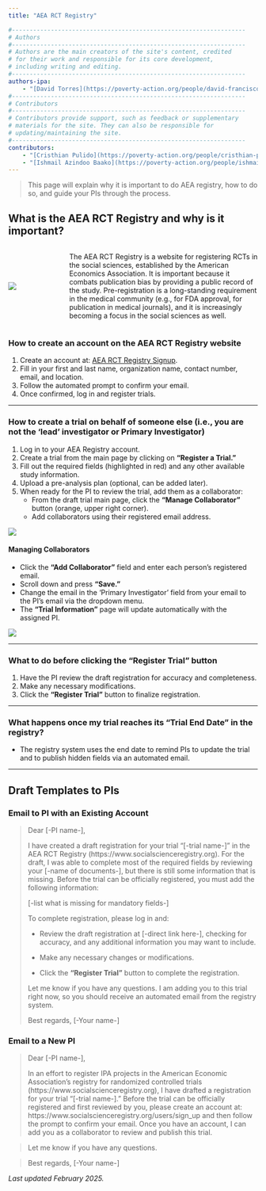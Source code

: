 ```yaml
---
title: "AEA RCT Registry"

#------------------------------------------------------------------
# Authors
#------------------------------------------------------------------
# Authors are the main creators of the site's content, credited
# for their work and responsible for its core development,
# including writing and editing.
#------------------------------------------------------------------
authors-ipa:
    - "[David Torres](https://poverty-action.org/people/david-francisco-torres-leon)"
#------------------------------------------------------------------
# Contributors
#------------------------------------------------------------------
# Contributors provide support, such as feedback or supplementary
# materials for the site. They can also be responsible for
# updating/maintaining the site.
#------------------------------------------------------------------
contributors:
    - "[Cristhian Pulido](https://poverty-action.org/people/cristhian-pulido)"
    - "[Ishmail Azindoo Baako](https://poverty-action.org/people/ishmail-azindoo-baako)"
---
```


> This page will explain why it is important to do AEA registry, how to do so, and guide your PIs through the process.

## What is the AEA RCT Registry and why is it important?

:::: {.columns style="display: flex; align-items: center; column-gap: 2em;"}
::: {.column width="20%"}
![](/assets/images/mmds_aea.png)
:::

::: {.column width="80%"}
The AEA RCT Registry is a website for registering RCTs in the social sciences, established by the American Economics Association. It is important because it combats publication bias by providing a public record of the study. Pre-registration is a long-standing requirement in the medical community (e.g., for FDA approval, for publication in medical journals), and it is increasingly becoming a focus in the social sciences as well.
:::
::::

### How to create an account on the AEA RCT Registry website

1. Create an account at: [AEA RCT Registry Signup](https://www.socialscienceregistry.org/trials/new).
2. Fill in your first and last name, organization name, contact number, email, and location.
3. Follow the automated prompt to confirm your email.
4. Once confirmed, log in and register trials.

---

### How to create a trial on behalf of someone else (i.e., you are not the ‘lead’ investigator or Primary Investigator)

1. Log in to your AEA Registry account.
2. Create a trial from the main page by clicking on **“Register a Trial.”**
3. Fill out the required fields (highlighted in red) and any other available study information.
4. Upload a pre-analysis plan (optional, can be added later).
5. When ready for the PI to review the trial, add them as a collaborator:
   - From the draft trial main page, click the **“Manage Collaborator”** button (orange, upper right corner).
   - Add collaborators using their registered email address.

![](/assets/images/aea-registry-1.png)

#### Managing Collaborators

- Click the **“Add Collaborator”** field and enter each person’s registered email.
- Scroll down and press **“Save.”**
- Change the email in the ‘Primary Investigator’ field from your email to the PI’s email via the dropdown menu.
- The **“Trial Information”** page will update automatically with the assigned PI.

![](/assets/images/aea-registry-2.png)

---

### What to do before clicking the **"Register Trial"** button

1. Have the PI review the draft registration for accuracy and completeness.
2. Make any necessary modifications.
3. Click the **“Register Trial”** button to finalize registration.

---

### What happens once my trial reaches its **“Trial End Date”** in the registry?
- The registry system uses the end date to remind PIs to update the trial and to publish hidden fields via an automated email.

---

## Draft Templates to PIs

### Email to PI with an Existing Account

> Dear [-PI name-],
>
> I have created a draft registration for your trial “[-trial name-]” in the AEA RCT Registry (https://www.socialscienceregistry.org).
> For the draft, I was able to complete most of the required fields by reviewing your [-name of documents-], but there is still some information that is missing. Before the trial can be officially registered, you must add the following information:
>
> [-list what is missing for mandatory fields-]
>
> To complete registration, please log in and:
>
> - Review the draft registration at [-direct link here-], checking for accuracy, and any additional information you may want to include.
>
> - Make any necessary changes or modifications.
>
> - Click the **“Register Trial”** button to complete the registration.
>
> Let me know if you have any questions. I am adding you to this trial right now, so you should receive an automated email from the registry system.
>
> Best regards,
> [-Your name-]

### Email to a New PI

> Dear [-PI name-],
>
> In an effort to register IPA projects in the American Economic Association’s registry for randomized controlled trials
> (https://www.socialscienceregistry.org), I have drafted a registration for your trial "[-trial name-]."
> Before the trial can be officially registered and first reviewed by you, please create an account at:
> https://www.socialscienceregistry.org/users/sign_up and then follow the prompt to confirm your email.
> Once you have an account, I can add you as a collaborator to review and publish this trial.

> Let me know if you have any questions.

> Best regards,
> [-Your name-]

*Last updated February 2025.*
